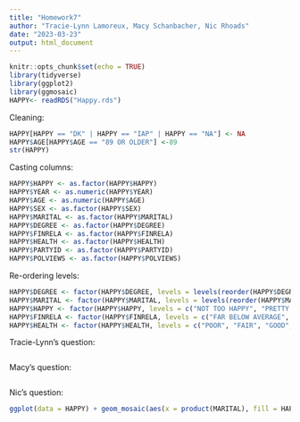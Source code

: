 ```yaml
---
title: "Homework7"
author: "Tracie-Lynn Lamoreux, Macy Schanbacher, Nic Rhoads"
date: "2023-03-23"
output: html_document
---
```


```r
knitr::opts_chunk$set(echo = TRUE)
library(tidyverse)
library(ggplot2)
library(ggmosaic)
HAPPY<- readRDS("Happy.rds")
```

Cleaning:
```r
HAPPY[HAPPY == "DK" | HAPPY == "IAP" | HAPPY == "NA"] <- NA
HAPPY$AGE[HAPPY$AGE == "89 OR OLDER"] <-89
str(HAPPY)
```

Casting columns:
```r
HAPPY$HAPPY <- as.factor(HAPPY$HAPPY)
HAPPY$YEAR <- as.numeric(HAPPY$YEAR)
HAPPY$AGE <- as.numeric(HAPPY$AGE)
HAPPY$SEX <- as.factor(HAPPY$SEX)
HAPPY$MARITAL <- as.factor(HAPPY$MARITAL)
HAPPY$DEGREE <- as.factor(HAPPY$DEGREE)
HAPPY$FINRELA <- as.factor(HAPPY$FINRELA)
HAPPY$HEALTH <- as.factor(HAPPY$HEALTH)
HAPPY$PARTYID <- as.factor(HAPPY$PARTYID)
HAPPY$POLVIEWS <- as.factor(HAPPY$POLVIEWS)
```

Re-ordering levels:
```r
HAPPY$DEGREE <- factor(HAPPY$DEGREE, levels = levels(reorder(HAPPY$DEGREE, HAPPY$AGE, na.rm = TRUE)))
HAPPY$MARITAL <- factor(HAPPY$MARITAL, levels = levels(reorder(HAPPY$MARITAL, HAPPY$AGE, na.rm = TRUE)))
HAPPY$HAPPY <- factor(HAPPY$HAPPY, levels = c("NOT TOO HAPPY", "PRETTY HAPPY", "VERY HAPPY"))
HAPPY$FINRELA <- factor(HAPPY$FINRELA, levels = c("FAR BELOW AVERAGE", "BELOW AVERAGE", "AVERAGE","ABOVE AVERAGE", "FAR ABOVE AVERAGE"))
HAPPY$HEALTH <- factor(HAPPY$HEALTH, levels = c("POOR", "FAIR", "GOOD", "EXCELLENT"))
```

Tracie-Lynn's question:
```r


```

Macy's question:
```r

```

Nic's question:
```r
ggplot(data = HAPPY) + geom_mosaic(aes(x = product(MARITAL), fill = HAPPY, weight = 1), na.rm = TRUE) + facet_wrap(HAPPY$SEX)
```
